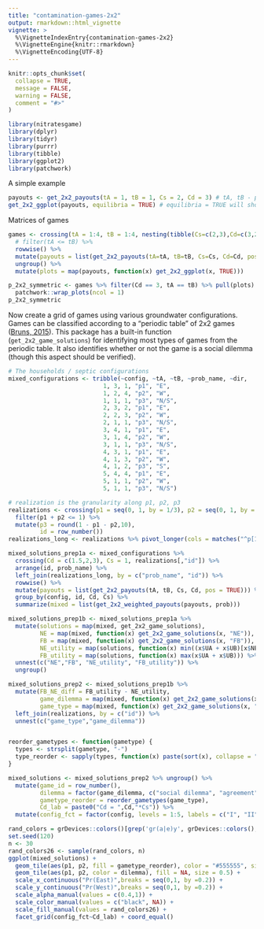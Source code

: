 ```yaml
---
title: "contamination-games-2x2"
output: rmarkdown::html_vignette
vignette: >
  %\VignetteIndexEntry{contamination-games-2x2}
  %\VignetteEngine{knitr::rmarkdown}
  %\VignetteEncoding{UTF-8}
---
```


```r
knitr::opts_chunk$set(
  collapse = TRUE,
  message = FALSE,
  warning = FALSE,
  comment = "#>"
)
```

```r
library(nitratesgame)
library(dplyr)
library(tidyr)
library(purrr)
library(tibble)
library(ggplot2)
library(patchwork)
```

A simple example

```r
payouts <- get_2x2_payouts(tA = 1, tB = 1, Cs = 2, Cd = 3) # tA, tB - player types. Cs - cost to upgrade septic. Cd - cost of domestic well contamination
get_2x2_ggplot(payouts, equilibria = TRUE) # equilibria = TRUE will show the Nash Equilibrium (red outline) and Social Optimum (blue fill)
```

Matrices of games

```r
games <- crossing(tA = 1:4, tB = 1:4, nesting(tibble(Cs=c(2,3),Cd=c(3,2)))) %>%
  # filter(tA <= tB) %>%
  rowwise() %>%
  mutate(payouts = list(get_2x2_payouts(tA=tA, tB=tB, Cs=Cs, Cd=Cd, pos = TRUE))) %>%
  ungroup() %>%
  mutate(plots = map(payouts, function(x) get_2x2_ggplot(x, TRUE)))

p_2x2_symmetric <- games %>% filter(Cd == 3, tA == tB) %>% pull(plots) %>%
  patchwork::wrap_plots(ncol = 1)
p_2x2_symmetric
```

Now create a grid of games using various groundwater configurations. Games can be classified according to a "periodic table" of 2x2 games ([Bruns, 2015](https://www.mdpi.com/2073-4336/6/4/495)). This package has a built-in function (`get_2x2_game_solutions`) for identifying most types of games from the periodic table. It also identifies whether or not the game is a social dilemma (though this aspect should be verified).

```r
# The households / septic configurations
mixed_configurations <- tribble(~config, ~tA, ~tB, ~prob_name, ~dir,
                           1, 3, 1, "p1", "E",
                           1, 2, 4, "p2", "W",
                           1, 1, 1, "p3", "N/S",
                           2, 3, 2, "p1", "E",
                           2, 2, 3, "p2", "W",
                           2, 1, 1, "p3", "N/S",
                           3, 4, 1, "p1", "E",
                           3, 1, 4, "p2", "W",
                           3, 1, 1, "p3", "N/S",
                           4, 3, 1, "p1", "E",
                           4, 1, 3, "p2", "W",
                           4, 1, 2, "p3", "S",
                           5, 4, 4, "p1", "E",
                           5, 1, 1, "p2", "W",
                           5, 1, 1, "p3", "N/S")

# realization is the granularity along p1, p2, p3
realizations <- crossing(p1 = seq(0, 1, by = 1/3), p2 = seq(0, 1, by = 1/3)) %>% 
  filter(p1 + p2 <= 1) %>%
  mutate(p3 = round(1 - p1 - p2,10),
         id = row_number())
realizations_long <- realizations %>% pivot_longer(cols = matches("^p[1-4]$"), names_to = "prob_name", values_to = "prob")

mixed_solutions_prep1a <- mixed_configurations %>% 
  crossing(Cd = c(1.5,2,3), Cs = 1, realizations[,"id"]) %>%
  arrange(id, prob_name) %>%
  left_join(realizations_long, by = c("prob_name", "id")) %>%
  rowwise() %>%
  mutate(payouts = list(get_2x2_payouts(tA, tB, Cs, Cd, pos = TRUE))) %>%
  group_by(config, id, Cd, Cs) %>%
  summarize(mixed = list(get_2x2_weighted_payouts(payouts, prob)))

mixed_solutions_prep1b <- mixed_solutions_prep1a %>%
  mutate(solutions = map(mixed, get_2x2_game_solutions),
         NE = map(mixed, function(x) get_2x2_game_solutions(x, "NE")),
         FB = map(mixed, function(x) get_2x2_game_solutions(x, "FB")),
         NE_utility = map(solutions, function(x) min((x$UA + x$UB)[x$NE >= 0])),
         FB_utility = map(solutions, function(x) max(x$UA + x$UB))) %>%
  unnest(c("NE","FB", "NE_utility", "FB_utility")) %>%
  ungroup()

mixed_solutions_prep2 <- mixed_solutions_prep1b %>% 
  mutate(FB_NE_diff = FB_utility - NE_utility,
         game_dilemma = map(mixed, function(x) get_2x2_game_solutions(x, "dilemma")),
         game_type = map(mixed, function(x) get_2x2_game_solutions(x, "type"))) %>%
  left_join(realizations, by = c("id")) %>%
  unnest(c("game_type","game_dilemma"))


reorder_gametypes <- function(gametype) {
  types <- strsplit(gametype, "-")
  type_reorder <- sapply(types, function(x) paste(sort(x), collapse = "-"))
}

mixed_solutions <- mixed_solutions_prep2 %>% ungroup() %>%
  mutate(game_id = row_number(),
         dilemma = factor(game_dilemma, c("social dilemma", "agreement"), c("Social dilemma", "No dilemma")),
         gametype_reorder = reorder_gametypes(game_type),
         Cd_lab = paste0("Cd = ",Cd,"*Cs")) %>%
  mutate(config_fct = factor(config, levels = 1:5, labels = c("I", "II", "III", "IV", "V")))

rand_colors = grDevices::colors()[grep('gr(a|e)y', grDevices::colors(), invert = T)]
set.seed(120)
n <- 30
rand_colors26 <- sample(rand_colors, n)
ggplot(mixed_solutions) + 
  geom_tile(aes(p1, p2, fill = gametype_reorder), color = "#555555", size = 0.25) +
  geom_tile(aes(p1, p2, color = dilemma), fill = NA, size = 0.5) +
  scale_x_continuous("Pr(East)",breaks = seq(0,1, by =0.2)) +
  scale_y_continuous("Pr(West)",breaks = seq(0,1, by =0.2)) +
  scale_alpha_manual(values = c(0.4,1)) +
  scale_color_manual(values = c("black", NA)) +
  scale_fill_manual(values = rand_colors26) +
  facet_grid(config_fct~Cd_lab) + coord_equal()

```
